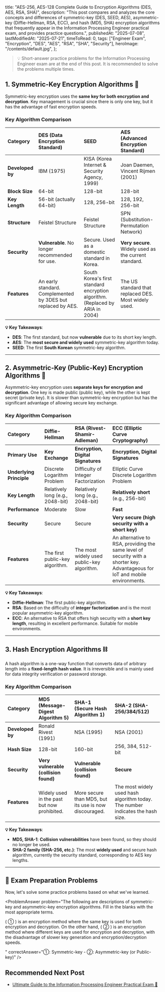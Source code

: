 
  title:
    "AES-256, AES-128 Complete Guide to Encryption Algorithms (DES, AES, RSA, SHA)",
  description:
    "This post compares and analyzes the core concepts and differences of symmetric-key (DES, SEED, AES), asymmetric-key (Diffie-Hellman, RSA, ECC), and hash (MD5, SHA) encryption algorithms that frequently appear in the Information Processing Engineer practical exam, and provides practice questions.",
  publishedAt: "2025-07-08",
  lastModifiedAt: "2025-07-21",
  timeToRead: 0,
  tags: ["Engineer Exam", "Encryption", "DES", "AES", "RSA", "SHA", "Security"],
  heroImage: "/contents/default.jpg",
};

> 💡 Short-answer practice problems for the Information Processing Engineer exam are at the end of this post. It is recommended to solve the problems multiple times.

## 1. Symmetric-Key Encryption Algorithms 🔑

Symmetric-key encryption uses the **same key for both encryption and decryption**. Key management is crucial since there is only one key, but it has the advantage of fast encryption speeds.

### Key Algorithm Comparison

| Category         | DES (Data Encryption Standard)                               | SEED                                                                          | AES (Advanced Encryption Standard)                    |
| :--------------- | :----------------------------------------------------------- | :---------------------------------------------------------------------------- | :---------------------------------------------------- |
| **Developed by** | IBM (1975)                                                   | KISA (Korea Internet & Security Agency, 1999)                                 | Joan Daemen, Vincent Rijmen (2001)                    |
| **Block Size**   | 64-bit                                                       | 128-bit                                                                       | 128-bit                                               |
| **Key Length**   | 56-bit (actually 64-bit)                                     | 128, 256-bit                                                                  | 128, 192, 256-bit                                     |
| **Structure**    | Feistel Structure                                            | Feistel Structure                                                             | SPN (Substitution-Permutation Network)                |
| **Security**     | **Vulnerable**. No longer recommended for use.               | Secure. Used as a domestic standard in Korea.                                 | **Very secure**. Widely used as the current standard. |
| **Features**     | An early standard. Complemented by 3DES but replaced by AES. | South Korea's first standard encryption algorithm. (Replaced by ARIA in 2004) | The US standard that replaced DES. Most widely used.  |

**💡 Key Takeaways**:

- **DES**: The first standard, but now **vulnerable** due to its short key length.
- **AES**: The **most secure and widely used** symmetric-key algorithm today.
- **SEED**: The first **South Korean** symmetric-key algorithm.

---

## 2. Asymmetric-Key (Public-Key) Encryption Algorithms 👥

Asymmetric-key encryption uses **separate keys for encryption and decryption**. One key is made public (public key), while the other is kept secret (private key). It is slower than symmetric-key encryption but has the significant advantage of allowing secure key exchange.

### Key Algorithm Comparison

| Category                 | Diffie-Hellman                   | RSA (Rivest-Shamir-Adleman)                | ECC (Elliptic Curve Cryptography)                                                                                             |
| :----------------------- | :------------------------------- | :----------------------------------------- | :---------------------------------------------------------------------------------------------------------------------------- |
| **Primary Use**          | **Key Exchange**                 | **Encryption, Digital Signatures**         | **Encryption, Digital Signatures**                                                                                            |
| **Underlying Principle** | Discrete Logarithm Problem       | Difficulty of Integer Factorization        | Elliptic Curve Discrete Logarithm Problem                                                                                     |
| **Key Length**           | Relatively long (e.g., 2048-bit) | Relatively long (e.g., 2048-bit)           | **Relatively short** (e.g., 256-bit)                                                                                          |
| **Performance**          | Moderate                         | Slow                                       | **Fast**                                                                                                                      |
| **Security**             | Secure                           | Secure                                     | **Very secure (high security with a short key)**                                                                              |
| **Features**             | The first public-key algorithm.  | The most widely used public-key algorithm. | An alternative to RSA, providing the same level of security with a shorter key. Advantageous for IoT and mobile environments. |

**💡 Key Takeaways**:

- **Diffie-Hellman**: The first public-key algorithm.
- **RSA**: Based on the difficulty of **integer factorization** and is the most popular asymmetric-key algorithm.
- **ECC**: An alternative to RSA that offers high security with a **short key length**, resulting in excellent performance. Suitable for mobile environments.

---

## 3. Hash Encryption Algorithms ⛓️

A hash algorithm is a one-way function that converts data of arbitrary length into a **fixed-length hash value**. It is irreversible and is mainly used for data integrity verification or password storage.

### Key Algorithm Comparison

| Category         | MD5 (Message-Digest Algorithm 5)            | SHA-1 (Secure Hash Algorithm 1)                       | SHA-2 (SHA-256/384/512)                                                        |
| :--------------- | :------------------------------------------ | :---------------------------------------------------- | :----------------------------------------------------------------------------- |
| **Developed by** | Ronald Rivest (1991)                        | NSA (1995)                                            | NSA (2001)                                                                     |
| **Hash Size**    | 128-bit                                     | 160-bit                                               | 256, 384, 512-bit                                                              |
| **Security**     | **Very vulnerable (collision found)**       | **Vulnerable (collision found)**                      | **Secure**                                                                     |
| **Features**     | Widely used in the past but now prohibited. | More secure than MD5, but its use is now discouraged. | The most widely used hash algorithm today. The number indicates the hash size. |

**💡 Key Takeaways**:

- **MD5, SHA-1**: **Collision vulnerabilities** have been found, so they should no longer be used.
- **SHA-2 family (SHA-256, etc.)**: The most **widely used** and secure hash algorithm, currently the security standard, corresponding to AES key lengths.

---

## 📝 Exam Preparation Problems

Now, let's solve some practice problems based on what we've learned.

<ProblemAnswer problem="The following are descriptions of symmetric-key and asymmetric-key encryption algorithms. Fill in the blanks with the most appropriate terms.

( ① ) is an encryption method where the same key is used for both encryption and decryption. On the other hand, ( ② ) is an encryption method where different keys are used for encryption and decryption, with the disadvantage of slower key generation and encryption/decryption speeds.

" correctAnswer="①: Symmetric-key - ②: Asymmetric-key (or Public-key)" />

<ProblemAnswer
  problem="Developed by IBM in 1975, this was designated as the data encryption standard by the US Department of Defense. It has a block size of 64 bits and uses a 56-bit key. It is no longer recommended for use due to security vulnerabilities related to its key length. What is the encryption algorithm described?"
  correctAnswer="DES"
/>

<ProblemAnswer
  problem="This is a representative asymmetric-key encryption algorithm based on the difficulty of integer factorization. It provides not only encryption but also digital signature functions. It is the most widely used public-key encryption algorithm today."
  correctAnswer="RSA"
/>

## Recommended Next Post

- [Ultimate Guide to the Information Processing Engineer Practical Exam 📝](/en/blog/korean-information-processing-engineer-practical-exam-strategy)
